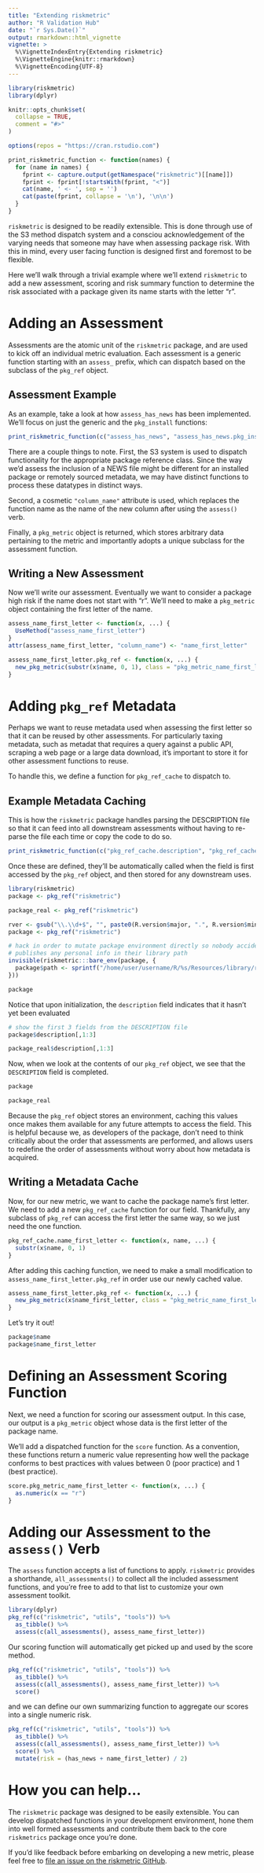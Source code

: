 ```yaml
---
title: "Extending riskmetric"
author: "R Validation Hub"
date: "`r Sys.Date()`"
output: rmarkdown::html_vignette
vignette: >
  %\VignetteIndexEntry{Extending riskmetric}
  %\VignetteEngine{knitr::rmarkdown}
  %\VignetteEncoding{UTF-8}
---
```


```r
library(riskmetric)
library(dplyr)

knitr::opts_chunk$set(
  collapse = TRUE,
  comment = "#>"
)

options(repos = "https://cran.rstudio.com")

print_riskmetric_function <- function(names) {
  for (name in names) {
    fprint <- capture.output(getNamespace("riskmetric")[[name]])
    fprint <- fprint[!startsWith(fprint, "<")]
    cat(name, ' <- ', sep = '')
    cat(paste(fprint, collapse = '\n'), '\n\n')
  }
}
```

`riskmetric` is designed to be readily extensible. This is done through use of
the S3 method dispatch system and a consciou acknowledgement of the varying
needs that someone may have when assessing package risk. With this in mind,
every user facing function is designed first and foremost to be flexible.

Here we'll walk through a trivial example where we'll extend `riskmetric` to add
a new assessment, scoring and risk summary function to determine the risk
associated with a package given its name starts with the letter "r".

# Adding an Assessment

Assessments are the atomic unit of the `riskmetric` package, and are used to
kick off an individual metric evaluation. Each assessment is a generic function
starting with an `assess_` prefix, which can dispatch based on the subclass of
the `pkg_ref` object.

## Assessment Example

As an example, take a look at how `assess_has_news` has been implemented. We'll
focus on just the generic and the `pkg_install` functions:

```r
print_riskmetric_function(c("assess_has_news", "assess_has_news.pkg_install"))
```

There are a couple things to note. First, the S3 system is used to dispatch
functionality for the appropriate package reference class. Since the way we'd
assess the inclusion of a NEWS file might be different for an installed package
or remotely sourced metadata, we may have distinct functions to process these
datatypes in distinct ways.

Second, a cosmetic `"column_name"` attribute is used, which replaces the
function name as the name of the new column after using the `assess()` verb.

Finally, a `pkg_metric` object is returned, which stores arbitrary data
pertaining to the metric and importantly adopts a unique subclass for the
assessment function.

## Writing a New Assessment

Now we'll write our assessment. Eventually we want to consider a package high
risk if the name does not start with "r". We'll need to make a `pkg_metric`
object containing the first letter of the name.

```r
assess_name_first_letter <- function(x, ...) {
  UseMethod("assess_name_first_letter")
}
attr(assess_name_first_letter, "column_name") <- "name_first_letter"

assess_name_first_letter.pkg_ref <- function(x, ...) {
  new_pkg_metric(substr(x$name, 0, 1), class = "pkg_metric_name_first_letter")
} 
```

# Adding `pkg_ref` Metadata

Perhaps we want to reuse metadata used when assessing the first letter so that
it can be reused by other assessments. For particularly taxing metadata, such as
metadat that requires a query against a public API, scraping a web page or a
large data download, it's important to store it for other assessment functions
to reuse.

To handle this, we define a function for `pkg_ref_cache` to dispatch to.

## Example Metadata Caching

This is how the `riskmetric` package handles parsing the DESCRIPTION file so
that it can feed into all downstream assessments without having to re-parse the
file each time or copy the code to do so.

```r
print_riskmetric_function(c("pkg_ref_cache.description", "pkg_ref_cache.description.pkg_install"))
```

Once these are defined, they'll be automatically called when the field is first
accessed by the `pkg_ref` object, and then stored for any downstream uses.

```r
library(riskmetric)
package <- pkg_ref("riskmetric")
```

```r
package_real <- pkg_ref("riskmetric")
```

```r
rver <- gsub("\\.\\d+$", "", paste0(R.version$major, ".", R.version$minor))
package <- pkg_ref("riskmetric")

# hack in order to mutate package environment directly so nobody accidentally
# publishes any personal info in their library path
invisible(riskmetric:::bare_env(package, {
  package$path <- sprintf("/home/user/username/R/%s/Resources/library/riskmetric", rver)
}))

package
```

Notice that upon initialization, the `description` field indicates that it
hasn't yet been evaluated

```r
# show the first 3 fields from the DESCRIPTION file
package$description[,1:3]
```

```r
package_real$description[,1:3]
```

Now, when we look at the contents of our `pkg_ref` object, we see that the
`DESCRIPTION` field is completed.

```r
package
```

```r
package_real
```

Because the `pkg_ref` object stores an environment, caching this values once
makes them available for any future attempts to access the field. This is
helpful because we, as developers of the package, don't need to think critically
about the order that assessments are performed, and allows users to redefine the
order of assessments without worry about how metadata is acquired.

## Writing a Metadata Cache

Now, for our new metric, we want to cache the package name's first letter. We
need to add a new `pkg_ref_cache` function for our field. Thankfully, any
subclass of `pkg_ref` can access the first letter the same way, so we just need
the one function.

```r
pkg_ref_cache.name_first_letter <- function(x, name, ...) {
  substr(x$name, 0, 1)
}
```

After adding this caching function, we need to make a small modification to
`assess_name_first_letter.pkg_ref` in order use our newly cached value.

```r
assess_name_first_letter.pkg_ref <- function(x, ...) {
  new_pkg_metric(x$name_first_letter, class = "pkg_metric_name_first_letter")
} 
```

Let's try it out!

```r
package$name
package$name_first_letter
```

# Defining an Assessment Scoring Function

Next, we need a function for scoring our assessment output. In this case, our
output is a `pkg_metric` object whose data is the first letter of the package
name.

We'll add a dispatched function for the `score` function. As a convention, these
functions return a numeric value representing how well the package conforms to
best practices with values between 0 (poor practice) and 1 (best practice).

```r
score.pkg_metric_name_first_letter <- function(x, ...) {
  as.numeric(x == "r")
}
```

# Adding our Assessment to the `assess()` Verb

The `assess` function accepts a list of functions to apply. `riskmetric`
provides a shorthande, `all_assessments()` to collect all the included
assessment functions, and you're free to add to that list to customize your own
assessment toolkit.

```r
library(dplyr)
pkg_ref(c("riskmetric", "utils", "tools")) %>%
  as_tibble() %>%
  assess(c(all_assessments(), assess_name_first_letter))
```

Our scoring function will automatically get picked up and used by the score
method.

```r
pkg_ref(c("riskmetric", "utils", "tools")) %>%
  as_tibble() %>%
  assess(c(all_assessments(), assess_name_first_letter)) %>%
  score()
```

and we can define our own summarizing function to aggregate our scores into a
single numeric risk.

```r
pkg_ref(c("riskmetric", "utils", "tools")) %>%
  as_tibble() %>%
  assess(c(all_assessments(), assess_name_first_letter)) %>%
  score() %>%
  mutate(risk = (has_news + name_first_letter) / 2)
```

# How you can help...

The `riskmetric` package was designed to be easily extensible. You can develop
dispatched functions in your development environment, hone them into well formed
assessments and contribute them back to the core `riskmetrics` package once
you're done.

If you'd like feedback before embarking on developing a new metric, please feel
free to [file an issue on the riskmetric GitHub](https://github.com/pharmaR/riskmetric/issues/new?labels=Metric%20Proposal). 

